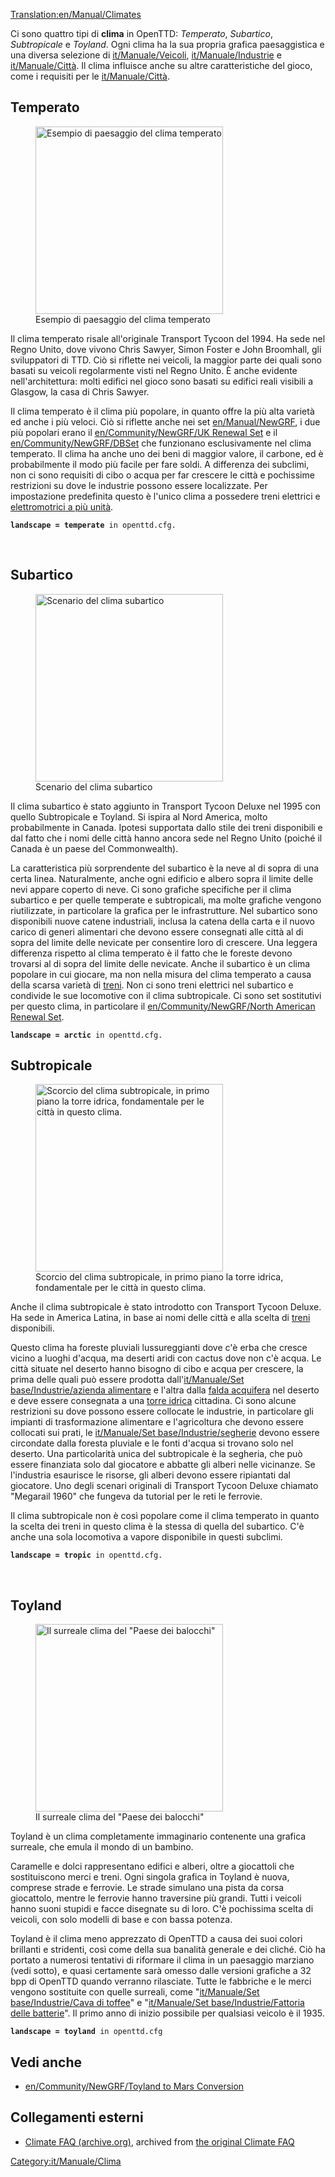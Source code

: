[[Translation:en/Manual/Climates]]

{{it/Manuale/Menu}}

Ci sono quattro tipi di '''clima''' in OpenTTD: ''Temperato'', ''Subartico'', ''Subtropicale'' e ''Toyland''. Ogni clima ha la sua propria grafica paesaggistica e una diversa selezione di [[it/Manuale/Veicoli]], [[it/Manuale/Industrie]] e [[it/Manuale/Città]]. Il clima influisce anche su altre caratteristiche del gioco, come i requisiti per le [[it/Manuale/Città]].

==Temperato==
[[File:en/Manual/Temperatescreenshot.png|thumb|left|300px|Esempio di paesaggio del clima temperato]]

Il clima temperato risale all'originale Transport Tycoon del 1994. Ha sede nel Regno Unito, dove vivono Chris Sawyer, Simon Foster e John Broomhall, gli sviluppatori di TTD. Ciò si riflette nei veicoli, la maggior parte dei quali sono basati su veicoli regolarmente visti nel Regno Unito. È anche evidente nell'architettura: molti edifici nel gioco sono basati su edifici reali visibili a Glasgow, la casa di Chris Sawyer.

Il clima temperato è il clima più popolare, in quanto offre la più alta varietà ed anche i più veloci. Ciò si riflette anche nei set [[en/Manual/NewGRF]], i due più popolari erano il [[en/Community/NewGRF/UK Renewal Set]] e il [[en/Community/NewGRF/DBSet]] che funzionano esclusivamente nel clima temperato. Il clima ha anche uno dei beni di maggior valore, il carbone, ed è probabilmente il modo più facile per fare soldi. A differenza dei subclimi, non ci sono requisiti di cibo o acqua per far crescere le città e pochissime restrizioni su dove le industrie possono essere localizzate. Per impostazione predefinita questo è l'unico clima a possedere treni elettrici e  [https://it.wikipedia.org/wiki/Elettrotreno elettromotrici a più unità].

 '''landscape = temperate''' in openttd.cfg.
<br clear="all" />

==Subartico==
[[File:en/Manual/Subarcticscreenshot.png|thumb|right|300px|Scenario del clima subartico]]

Il clima subartico è stato aggiunto in Transport Tycoon Deluxe nel 1995 con quello Subtropicale e Toyland. Si ispira al Nord America, molto probabilmente in Canada. Ipotesi supportata dallo stile dei treni disponibili e dal fatto che i nomi delle città hanno ancora sede nel Regno Unito (poiché il Canada è un paese del Commonwealth).

La caratteristica più sorprendente del subartico è la neve al di sopra di una certa linea. Naturalmente, anche ogni edificio e albero sopra il limite delle nevi appare coperto di neve. Ci sono grafiche specifiche per il clima subartico e per quelle temperate e subtropicali, ma molte grafiche vengono riutilizzate, in particolare la grafica per le infrastrutture. Nel subartico sono disponibili nuove catene industriali, inclusa la catena della carta e il nuovo carico di generi alimentari che devono essere consegnati alle città al di sopra del limite delle nevicate per consentire loro di crescere. Una leggera differenza rispetto al clima temperato è il fatto che le foreste devono trovarsi al di sopra del limite delle nevicate. Anche il subartico è un clima popolare in cui giocare, ma non nella misura del clima temperato a causa della scarsa varietà di [[it/Manuale/Treni|treni]]. Non ci sono treni elettrici nel subartico e condivide le sue locomotive con il clima subtropicale. Ci sono set sostitutivi per questo clima, in particolare il [[en/Community/NewGRF/North American Renewal Set]].

 '''landscape = arctic''' in openttd.cfg.

==Subtropicale==

[[File:en/Manual/Subtropicalscreenshot.png|thumb|300px|left|Scorcio del clima subtropicale, in primo piano la torre idrica, fondamentale per le città in questo clima.]]

Anche il clima subtropicale è stato introdotto con Transport Tycoon Deluxe. Ha sede in America Latina, in base ai nomi delle città e alla scelta di [[it/Manuale/Treni|treni]] disponibili.

Questo clima ha foreste pluviali lussureggianti dove c'è erba che cresce vicino a luoghi d'acqua, ma deserti aridi con cactus dove non c'è acqua. Le città situate nel deserto hanno bisogno di cibo e acqua per crescere, la prima delle quali può essere prodotta dall'[[it/Manuale/Set base/Industrie/azienda alimentare]] e l'altra dalla [[it/Manuale/Set base/ Industrie/Falda acquifera|falda acquifera]] nel deserto e deve essere consegnata a una [[it/Manuale/Set base/Industrie/Torre idrica|torre idrica]] cittadina. Ci sono alcune restrizioni su dove possono essere collocate le industrie, in particolare gli impianti di trasformazione alimentare e l'agricoltura che devono essere collocati sui prati, le [[it/Manuale/Set base/Industrie/segherie]] devono essere circondate dalla foresta pluviale e le fonti d'acqua si trovano solo nel deserto. Una particolarità unica del subtropicale è la segheria, che può essere finanziata solo dal giocatore e abbatte gli alberi nelle vicinanze. Se l'industria esaurisce le risorse, gli alberi devono essere ripiantati dal giocatore. Uno degli scenari originali di Transport Tycoon Deluxe chiamato "Megarail 1960" che fungeva da tutorial per le reti le ferrovie.

Il clima subtropicale non è così popolare come il clima temperato in quanto la scelta dei treni in questo clima è la stessa di quella del subartico. C'è anche una sola locomotiva a vapore disponibile in questi subclimi.

 '''landscape = tropic''' in openttd.cfg.
<br clear="all" />

==Toyland==
[[File:en/Manual/Toylandscreenshot.png|thumb|right|300px|Il surreale clima del "Paese dei balocchi"]]

Toyland è un clima completamente immaginario contenente una grafica surreale, che emula il mondo di un bambino.

Caramelle e dolci rappresentano edifici e alberi, oltre a giocattoli che sostituiscono merci e treni. Ogni singola grafica in Toyland è nuova, comprese strade e ferrovie. Le strade simulano una pista da corsa giocattolo, mentre le ferrovie hanno traversine più grandi. Tutti i veicoli hanno suoni stupidi e facce disegnate su di loro. C'è pochissima scelta di veicoli, con solo modelli di base e con bassa potenza.

Toyland è il clima meno apprezzato di OpenTTD a causa dei suoi colori brillanti e stridenti, così come della sua banalità generale e dei cliché. Ciò ha portato a numerosi tentativi di riformare il clima in un paesaggio marziano (vedi sotto), e quasi certamente sarà omesso dalle versioni grafiche a 32 bpp di OpenTTD quando verranno rilasciate. Tutte le fabbriche e le merci vengono sostituite con quelle surreali, come "[[it/Manuale/Set base/Industrie/Cava di toffee]]" e "[[it/Manuale/Set base/Industrie/Fattoria delle batterie]]". Il primo anno di inizio possibile per qualsiasi veicolo è il 1935.

 '''landscape = toyland''' in openttd.cfg
{{en/-}}

==Vedi anche==
* [[en/Community/NewGRF/Toyland to Mars Conversion]]

==Collegamenti esterni==
* [http://web.archive.org/web/20140219042930/http://i-want-a-website.com/about-tt/ttfaq08.html Climate FAQ (archive.org)], archived from [http://i-want-a-website.com/about-tt/ttfaq08.html the original Climate FAQ]

[[Category:it/Manuale/Clima]]